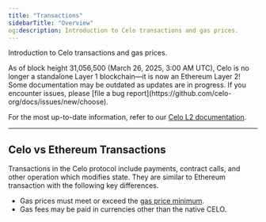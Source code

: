 ```yaml
---
title: "Transactions"
sidebarTitle: "Overview"
og:description: Introduction to Celo transactions and gas prices.
---
```


Introduction to Celo transactions and gas prices.

<Warning>
As of block height 31,056,500 (March 26, 2025, 3:00 AM UTC), Celo is no longer a standalone Layer 1 blockchain—it is now an Ethereum Layer 2!
Some documentation may be outdated as updates are in progress. If you encounter issues, please [file a bug report](https://github.com/celo-org/docs/issues/new/choose).

For the most up-to-date information, refer to our [Celo L2 documentation](/build#celo-l2-mainnet).
</Warning>

---

## Celo vs Ethereum Transactions

Transactions in the Celo protocol include payments, contract calls, and other operation which modifies state. They are similar to Ethereum transaction with the following key differences.

- Gas prices must meet or exceed the [gas price minimum](/what-is-celo/about-celo-l1/protocol/transaction/gas-pricing).
- Gas fees may be paid in currencies other than the native CELO.